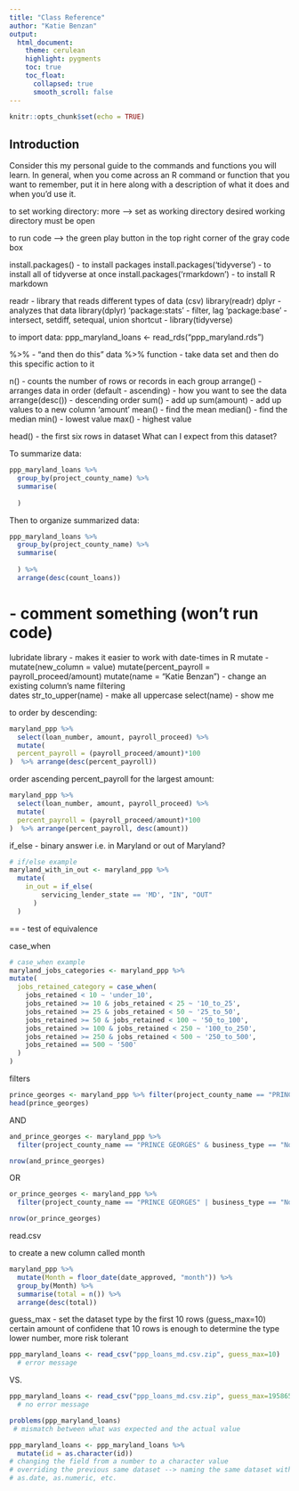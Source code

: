 ```yaml
---
title: "Class Reference"
author: "Katie Benzan"
output:
  html_document:
    theme: cerulean
    highlight: pygments
    toc: true
    toc_float:
      collapsed: true
      smooth_scroll: false
---
```


```r
knitr::opts_chunk$set(echo = TRUE)
```

## Introduction

Consider this my personal guide to the commands and functions you will learn. In general, when you come across an R command or function that you want to remember, put it in here along with a description of what it does and when you'd use it.

to set working directory: more --> set as working directory
desired working directory must be open

to run code --> the green play button in the top right corner of the gray code box

install.packages() - to install packages
install.packages('tidyverse') - to install all of tidyverse at once
install.packages('rmarkdown') - to install R markdown

readr - library that reads different types of data (csv)
library(readr)
dplyr - analyzes that data
library(dplyr)
'package:stats' - filter, lag
'package:base' - intersect, setdiff, setequal, union
shortcut - library(tidyverse)

to import data: ppp_maryland_loans <- read_rds("ppp_maryland.rds")

%>% - "and then do this"
data %>% function - take data set and then do this specific action to it

n() - counts the number of rows or records in each group
arrange() - arranges data in order (default - ascending)
  - how you want to see the data
arrange(desc()) - descending order
sum() - add up
sum(amount) - add up values to a new column 'amount'
mean() - find the mean
median() - find the median
min() - lowest value
max() - highest value

head() - the first six rows in dataset 
What can I expect from this dataset?

To summarize data: 
```r
ppp_maryland_loans %>%
  group_by(project_county_name) %>%
  summarise(
    
  )
```

Then to organize summarized data:
```r
ppp_maryland_loans %>%
  group_by(project_county_name) %>%
  summarise(
    
  ) %>%
  arrange(desc(count_loans))
```

# - comment something (won't run code)

lubridate library - makes it easier to work with date-times in R
mutate - 
  mutate(new_column = value)
  mutate(percent_payroll = payroll_proceed/amount)
  mutate(name = "Katie Benzan") - change an existing column's name
filtering  
dates 
str_to_upper(name) - make all uppercase
select(name) - show me

to order by descending:
```r
maryland_ppp %>%
  select(loan_number, amount, payroll_proceed) %>%
  mutate(
  percent_payroll = (payroll_proceed/amount)*100
)  %>% arrange(desc(percent_payroll))
```

order ascending percent_payroll for the largest amount:
```r
maryland_ppp %>%
  select(loan_number, amount, payroll_proceed) %>%
  mutate(
  percent_payroll = (payroll_proceed/amount)*100
)  %>% arrange(percent_payroll, desc(amount))
```

if_else - binary answer
  i.e. in Maryland or out of Maryland?
```r
# if/else example
maryland_with_in_out <- maryland_ppp %>%
  mutate(
    in_out = if_else(
        servicing_lender_state == 'MD', "IN", "OUT"
      )
  )
```
== - test of equivalence

case_when
```r
# case_when example
maryland_jobs_categories <- maryland_ppp %>%
mutate(
  jobs_retained_category = case_when(
    jobs_retained < 10 ~ 'under_10',
    jobs_retained >= 10 & jobs_retained < 25 ~ '10_to_25',
    jobs_retained >= 25 & jobs_retained < 50 ~ '25_to_50',
    jobs_retained >= 50 & jobs_retained < 100 ~ '50_to_100',
    jobs_retained >= 100 & jobs_retained < 250 ~ '100_to_250',
    jobs_retained >= 250 & jobs_retained < 500 ~ '250_to_500',
    jobs_retained == 500 ~ '500'
  )
)
```

filters
```r
prince_georges <- maryland_ppp %>% filter(project_county_name == "PRINCE GEORGES")
head(prince_georges)
```
AND
```r
and_prince_georges <- maryland_ppp %>% 
  filter(project_county_name == "PRINCE GEORGES" & business_type == "Non-Profit Organization" & amount > 150000)

nrow(and_prince_georges)
```
OR
```r
or_prince_georges <- maryland_ppp %>% 
  filter(project_county_name == "PRINCE GEORGES" | business_type == "Non-Profit Organization" | amount > 150000)

nrow(or_prince_georges)
```

read.csv

to create a new column called month
```r
maryland_ppp %>%
  mutate(Month = floor_date(date_approved, "month")) %>%
  group_by(Month) %>%
  summarise(total = n()) %>%
  arrange(desc(total))
```

guess_max - set the dataset type by the first 10 rows (guess_max=10)
  certain amount of confidene that 10 rows is enough to determine the type
  lower number, more risk tolerant

```r
ppp_maryland_loans <- read_csv("ppp_loans_md.csv.zip", guess_max=10)
  # error message
```
  VS.
```r
ppp_maryland_loans <- read_csv("ppp_loans_md.csv.zip", guess_max=195865)
  # no error message
```

```r

problems(ppp_maryland_loans)
 # mismatch between what was expected and the actual value
```

```r
ppp_maryland_loans <- ppp_maryland_loans %>%
  mutate(id = as.character(id))
# changing the field from a number to a character value
# overriding the previous same dataset --> naming the same dataset with the same name (replacing it in its entirety)
# as.date, as.numeric, etc.
```